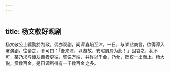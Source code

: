```yaml
---
---
---
```

title: 杨文敬好观剧
---



杨文敬公士骧勤於为政，偶亦观剧，闻谭鑫培至津，一日，与某盐商言，欲得谭入署演剧。往请之，不可曰：「吾来津，以游故，安暇屑屑为此！」固哀之，犹不可，某乃求与谭友善者更往，譬说万端，并许以千金，乃允，然仅一出而止。杨大悦，赏数百金。是日谭所得有一千数百金之多。